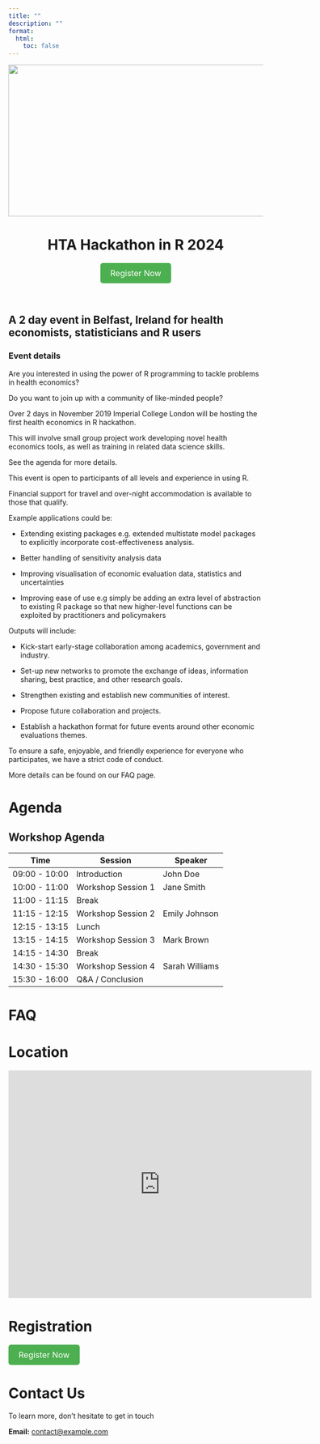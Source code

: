 ```yaml
---
title: ""
description: ""
format:
  html:
    toc: false
---
```


<style>
  .registration-button {
    display: inline-block;
    background-color: #4CAF50;
    color: white;
    padding: 10px 20px;
    text-align: center;
    text-decoration: none;
    font-size: 16px;
    border-radius: 5px;
    border: none;
    cursor: pointer;
    transition: background-color 0.3s ease;
  }

  .registration-button:hover {
    background-color: #45a049;
  }
</style>

<center><a><img src="images/Queens-University-Belfast-Website-Header-Mobile-2023.jpg" alt="" width="800px" height="300px"/></a></center>

<center>

<h1>HTA Hackathon in R 2024</h1>

<a href="https://docs.google.com/forms/d/e/YOUR_FORM_ID/viewform" target="_blank" class="registration-button">Register Now</a>

</center>

<br>

## A 2 day event in Belfast, Ireland for health economists, statisticians and R users

### Event details
Are you interested in using the power of R programming to tackle problems in health economics?

Do you want to join up with a community of like-minded people?

Over 2 days in November 2019 Imperial College London will be hosting the first health economics in R hackathon.

This will involve small group project work developing novel health economics tools, as well as training in related data science skills.

See the agenda for more details.  

This event is open to participants of all levels and experience in using R.

Financial support for travel and over-night accommodation is available to those that qualify.



Example applications could be:

* Extending existing packages e.g. extended multistate model packages to explicitly incorporate cost-effectiveness analysis.

* Better handling of sensitivity analysis data

* Improving visualisation of economic evaluation data, statistics and uncertainties​

* Improving ease of use e.g simply be adding an extra level of abstraction to existing R package so that new higher-level functions can be exploited by practitioners and policymakers

 

Outputs will include:

* Kick-start early-stage collaboration among academics, government and industry.

* Set-up new networks to promote the exchange of ideas, information sharing, best practice, and other research goals.

* Strengthen existing and establish new communities of interest.

* Propose future collaboration and projects.

* Establish a hackathon format for future events around other economic evaluations themes.



To ensure a safe, enjoyable, and friendly experience for everyone who participates, we have a strict code of conduct.

More details can be found on our FAQ page.

# Agenda

## Workshop Agenda

| Time        | Session             | Speaker          |
|-------------|---------------------|------------------|
| 09:00 - 10:00 | Introduction        | John Doe         |
| 10:00 - 11:00 | Workshop Session 1  | Jane Smith       |
| 11:00 - 11:15 | Break               |                  |
| 11:15 - 12:15 | Workshop Session 2  | Emily Johnson    |
| 12:15 - 13:15 | Lunch               |                  |
| 13:15 - 14:15 | Workshop Session 3  | Mark Brown       |
| 14:15 - 14:30 | Break               |                  |
| 14:30 - 15:30 | Workshop Session 4  | Sarah Williams   |
| 15:30 - 16:00 | Q&A / Conclusion    |                  |


# FAQ

# Location

<iframe src="https://www.google.com/maps/embed?pb=!1m18!1m12!1m3!1d9248.446155104257!2d-5.950528792187561!3d54.5844087!2m3!1f0!2f0!3f0!3m2!1i1024!2i768!4f13.1!3m3!1m2!1s0x486108ea57227da7%3A0x3cecfa2a15d642e1!2sQueen&#39;s%20University%20Belfast!5e0!3m2!1sen!2suk!4v1714749567792!5m2!1sen!2suk" width="600" height="450" style="border:0;" allowfullscreen="" loading="lazy" referrerpolicy="no-referrer-when-downgrade"></iframe>


# Registration

<a href="https://docs.google.com/forms/d/e/YOUR_FORM_ID/viewform" target="_blank" class="registration-button">Register Now</a>



# Contact Us

To learn more, don’t hesitate to get in touch

**Email:** [contact@example.com](mailto:contact@example.com)


